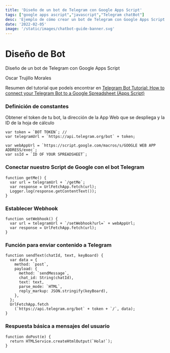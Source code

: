 ```yaml
---
title: 'Diseño de un bot de Telegram con Google Apps Script'
tags: ["google apps ascript","javascript","Telegram chatBot"]
desc: 'Ejemplo de cómo crear un bot de Telegram con Google Apps Script.'
date: '2022-02-05'
image: '/static/images/chatbot-guide-banner.svg'
---
```

# Diseño de Bot

Diseño de un bot de Telegram con Google Apps Script

Oscar Trujillo Morales

Resumen del tutorial que podeís encontrar en
[Telegram Bot Tutorial: How to connect your Telegram Bot to a Google Spreadsheet (Apps Script)
](https://www.youtube.com/watch?v=mKSXd_od4Lg&t=252s)

### Definición de constantes

Obtener el token de tu bot, la dirección de la App Web que se despliega y la ID de la hoja de cálculo

```
var token = `BOT TOKEN`; //
var telegramUrl = `https://api.telegram.org/bot` + token;

var webAppUrl = `https://script.google.com/macros/s/GOOGLE WEB APP ADDRESS/exec`;
var ssId = `ID OF YOUR SPREADSHEET`;

```

###  Conectar nuestro Script de Google con el bot Telegram

```
function getMe() {
  var url = telegramUrl + `/getMe`;
  var response = UrlFetchApp.fetch(url);
  Logger.log(response.getContentText());
}

```

###  Establecer Webhook

```
function setWebhook() {
  var url = telegramUrl + `/setWebhook?url=` + webAppUrl;
  var response = UrlFetchApp.fetch(url);
}

```

### Función para enviar contenido a Telegram

```
function sendText(chatId, text, keyBoard) {
  var data = {
    method: `post`,
    payload: {
      method: `sendMessage`,
      chat_id: String(chatId),
      text: text,
      parse_mode: `HTML`,
      reply_markup: JSON.stringify(keyBoard),
    },
  };
  UrlFetchApp.fetch
    (`https://api.telegram.org/bot` + token + `/`, data);
}
```


### Respuesta básica a mensajes del usuario

```
function doPost(e) {
  return HTMLService.createHtmlOutput(`Hola!`);
}
```

